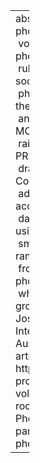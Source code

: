 ---
abstract: "In this paper, I investigate to what degree phonetic uniformity in diachronic\
  \ vowels shifts can be accounted for in terms of a shared phonetic implementation\
  \ rule of phonological features [6, 10], versus a shared social evaluation of the\
  \ phonetic realizations [19]. I take a particular focus on the parallel fronting\
  \ and subsequent retraction of the GOOSE, GOAT and MOUTH vowels, as well as the\
  \ raising of the preconsonantal FACE and pre-voiceless PRICE vowels in Philadelphia,\
  \ drawing data from the Philadelphia Neighborhood Corpus [15]. Using generalized\
  \ additive models [21] I \uFB01t models for these vowels accounting for gender,\
  \ date of birth, educational attainment, and vowel duration using tensor product\
  \ smooths. Looking at the correlation of the byspeaker random intercepts, back vowel\
  \ fronting appears to be highly correlated, thus likely phonologically grounded,\
  \ while FACE and PRICE raising is not, thus likely socially grounded."
author:
- name:
    family: Fruehwald
    given: Josef
citation:
  container-title: roceedings of the 19th International Congress of Phonetic Sciences,
    Melbourne, Australia 2019
  issue: ''
  issued: '2019'
  page: '5'
  type: article-journal
  url: https://www.internationalphoneticassociation.org/icphs-proceedings/ICPhS2019/papers/ICPhS_730.pdf
  volume: ''
date: '2019'
date-format: YYYY
description: roceedings of the 19th International Congress of Phonetic Sciences, Melbourne,
  Australia 2019
doi: ''
params:
  notes: ''
title: Is phonetic target uniformity phonologically, or sociolinguistically grounded?

---